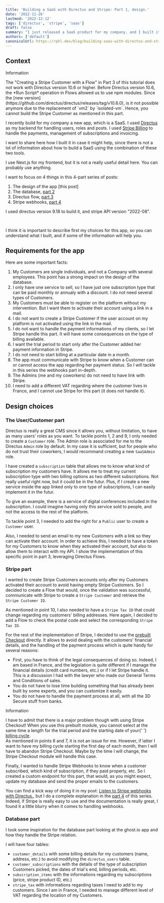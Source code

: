 ```yaml
---
title: 'Building a SaaS with Directus and Stripe: Part 1, design.'
date: '2022-11-26'
lastmod: '2022-12-12'
tags: ['directus', 'stripe', 'saas']
draft: false
summary: "I just released a SaaS product for my company, and I built it with Directus and leveraged Stripe Billing. Let's take a look at the design of the app."
authors: ['default']
canonicalUrl: https://rphl.dev/blog/building-saas-with-directus-and-stripe-part1
---
```


## Context

<div className="mb-4 rounded-lg bg-orange-100 px-4 pt-4 pb-2 text-orange-700 dark:bg-orange-200 dark:text-orange-800">
  <p className="m-0 pb-0 text-lg font-medium">Information</p>
  <p className="m-0 pt-0 text-lg">
    The "Creating a Stripe Customer with a Flow" in Part 3 of this tutorial does not work with Directus version 10.6 or higher.
    Before Directus version 10.6, the *Run Script* operation in Flows allowed us to use npm modules. Since the [new version](https://github.com/directus/directus/releases/tag/v10.6.0), is it not possible anymore due to the replacement of `vm2` by `isolated-vm`. Hence, you cannot build the Stripe Customer as mentioned in this part.
  </p>
</div>

I recently build for my company a new app, which is a SaaS. I used [Directus](https://directus.io) as my backend
for handling users, roles and posts. I used [Stripe Billing](https://stripe.com/docs/billing) to handle the payments,
management of subscriptions and invoicing.

I want to share here how I built it in case it might help, since there is not a lot of information about how
to build a SaaS using the combination of these two tools.

I use Next.js for my frontend, but it is not a really useful detail here. You can probably use anything.

I want to focus on 4 things in this 4-part series of posts:

1. The design of the app [this post]
2. The database, [part 2](https://rphl.dev/blog/building-saas-with-directus-and-stripe-part2)
3. Directus flow, [part 3](https://rphl.dev/blog/building-saas-with-directus-and-stripe-part3)
4. Stripe webhooks, [part 4](https://rphl.dev/blog/building-saas-with-directus-and-stripe-part4)

I used directus version 9.18 to build it, and stripe API version "2022-08".

<TOCInline toc={props.toc} asDisclosure toHeading={3} />
<br />

I think it is important to describe first my choices for this app, so you can understand what I built, and if
some of the information will help you.

## Requirements for the app

Here are some important facts:

1. My Customers are single individuals, and not a Company with several employees. This point has a
   strong impact on the design of the database.
2. I only have one service to sell, so I have just one subscription type that can be paid
   monthly or annualy with a discount. I do not need several types of Customers.
3. My Customers must be able to register on the platform without my intervention. But I want them to
   activate their account using a link in a mail.
4. I do not want to create a Stripe Customer if the user account on my platform is not activated using the
   link in the mail.
5. I do not want to handle the payment informations of my clients, so I let Stripe handle this part.
   It will have some consequences on the type of billing available.
6. I want the trial period to start only after the Customer added her payment information in Stripe.
7. I do not need to start billing at a particular date in a month.
8. The app must communicate with Stripe to know when a Customer can or cannot access the app regarding
   her payment status. So I will tackle in this series the webhooks part in-depth.
9. The Admins (me and my coworkers) do not need to have link with Stripe.
10. I need to add a different VAT regarding where the customer lives in France, and I cannot use
    Stripe for this part (it does not handle it).

## Design choices

### The User/Customer part

Directus is really a great CMS since it allows you, without limitation, to have as many users' roles as you want.
To tackle points 1, 2 and 9, I only needed to create a `Customer` role. The Admin role is associated for me to the
Directus `Admin` role by default. In my case it is sufficient, but for people who do not trust their coworkers,
I would recommand creating a new `SaaSAdmin` role.

I have created a `subscription` table that allows me to know what kind of subscription my customers have. It allows
me to treat my current subscription type with two billing options as two different subscriptions. Not really useful
right now, but it could be in the futur. Plus, if I create a new service inside the app linked only to
one type of subscriptions, I can easily implement it in the futur.

To give an example, there is a service of digital conferences included in the subscription. I could imagine
having only this service sold to people, and not the access to the rest of the platform.

To tackle point 3, I needed to add the right for a `Public` user to create a `Customer` user.

Also, I needed to send an email to my new Customers with a link so they can activate their account.
In order to achieve this, I needed to have a token for my Customers to know when they activated their account,
but also to allow them to interact with my API. I show the implementation of this specific point in part 3,
leveraging Directus Flows.

### Stripe part

I wanted to create Stripe Customers accounts only after my Customers activated their account to avoid having empty
Stripe Customers. So I decided to create a Flow that would, once the validation was successful, communicate with
Stripe to create a `Stripe Customer` and retrieve the `Stripe Customer ID`.

As mentioned in point 10, I also needed to have a `Stripe Tax ID` that could change regarding my customers' billing
addresses. Here again, I decided to add a Flow to check the postal code and select the corresponding `Stripe Tax ID`.

For the rest of the implementation of Stripe, I decided to use the
[prebuilt Checkout](https://stripe.com/docs/payments/checkout)
directly. It allows to avoid dealing with the customers' financial details, and the handling of the
payment process which is quite handy for several reasons:

- First, you have to think of the legal consequences of doing so. Indeed, I am based in France,
  and the legislation is quite different if I manage the financial details (credit card numbers, etc.)
  or if I let Stripe handle it. This is a discussion I had with the lawyer who made our
  General Terms and Conditions of sales.
- You do not have to lose time building something that has already been built by some experts, and you
  can customize it easily.
- You do not have to handle the payment process at all, with all the 3D Secure stuff from banks.

<div className="mb-4 rounded-lg bg-orange-100 px-4 pt-4 pb-2 text-orange-700 dark:bg-orange-200 dark:text-orange-800">
  <p className="m-0 pb-0 text-lg font-medium">Information</p>
  <p className="m-0 pt-0 text-lg">
    I have to admit that there is a major problem though with using Stripe Checkout! When you use
    this prebuilt module, you cannot select at the same time a length for the trial period and the
    starting date of your{' '}
    <a href="https://stripe.com/docs/billing/subscriptions/billing-cycle">billing cycle</a>.<br />
    As mentioned in points 6 and 7, it is not an issue for me. However, if latter I want to have my billing
    cycle starting the first day of each month, then I will have to abandon Stripe Checkout. Maybe by
    the time I will change, the Stripe Checkout module will handle this case.
  </p>
</div>

Finally, I wanted to handle Stripe Webhooks to know when a customer subscribed, which kind of subscription,
if they paid properly, etc. So I created a custom endpoint for this part, that would, as you might expect, update my
database and send the proper emails to the customers.

You can find a kick way of doing it in my post:
[Listen to Stripe webhooks with Directus.](https://rphl.dev/blog/create-stripe-webhook-listener-directus), but I
do a complete explanation in the [part 4](https://rphl.dev/blog/building-saas-with-directus-and-stripe-part4) of this series.
Indeed, if Stripe is really easy to use and the
documentation is really great, I found it a little blurry when it comes to handling webhooks.

### Database part

I took some inspiration for the database part looking at the ghost.io app and how they handle
the Stripe relation.

I will have four tables:

- `customer_details` with some billing details for my customers (name, address, etc.) to avoid
  modifying the `directus_users` table.
- `customer_subscriptions` with the details of the type of subscription Customers picked, the dates
  of trial's end, billing periods, etc.
- `subscription_items` with the informations regarding my subscriptions (price, stripe product ID, etc.)
- `stripe_tax` with informations regarding taxes I need to add to my customers. Since I am in France,
  I needed to manage different level of VAT regarding the location of my Customers.

